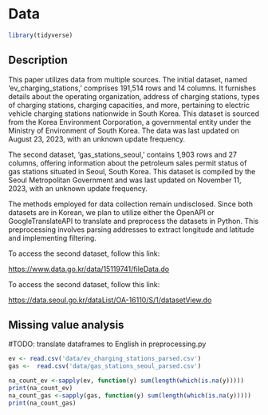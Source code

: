 # Data

```r
library(tidyverse)
```


## Description

This paper utilizes data from multiple sources. The initial dataset, named 'ev_charging_stations,' comprises 191,514 rows and 14 columns. It furnishes details about the operating organization, address of charging stations, types of charging stations, charging capacities, and more, pertaining to electric vehicle charging stations nationwide in South Korea. This dataset is sourced from the Korea Environment Corporation, a governmental entity under the Ministry of Environment of South Korea. The data was last updated on August 23, 2023, with an unknown update frequency.

The second dataset, 'gas_stations_seoul,' contains 1,903 rows and 27 columns, offering information about the petroleum sales permit status of gas stations situated in Seoul, South Korea. This dataset is compiled by the Seoul Metropolitan Government and was last updated on November 11, 2023, with an unknown update frequency.

The methods employed for data collection remain undisclosed. Since both datasets are in Korean, we plan to utilize either the OpenAPI or GoogleTranslateAPI to translate and preprocess the datasets in Python. This preprocessing involves parsing addresses to extract longitude and latitude and implementing filtering.

To access the second dataset, follow this link: 

<https://www.data.go.kr/data/15119741/fileData.do>

To access the second dataset, follow this link: 

<https://data.seoul.go.kr/dataList/OA-16110/S/1/datasetView.do>


## Missing value analysis

#TODO: translate dataframes to English in preprocessing.py
```r
ev <- read.csv('data/ev_charging_stations_parsed.csv')
gas <-  read.csv('data/gas_stations_seoul_parsed.csv')
```

```r
na_count_ev <-sapply(ev, function(y) sum(length(which(is.na(y)))))
print(na_count_ev)
na_count_gas <-sapply(gas, function(y) sum(length(which(is.na(y)))))
print(na_count_gas)
```



